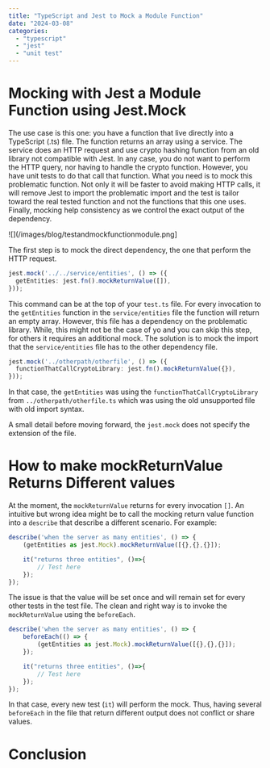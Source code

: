```yaml
---
title: "TypeScript and Jest to Mock a Module Function"
date: "2024-03-08"
categories:
  - "typescript"
  - "jest"
  - "unit test"
---
```


# Mocking with Jest a Module Function using Jest.Mock

The use case is this one: you have a function that live directly into a TypeScript (.ts) file. The function returns an array using a service. The service does an HTTP request and use crypto hashing function from an old library not compatible with Jest. In any case, you do not want to perform the HTTP query, nor having to handle the crypto function. However, you have unit tests to do that call that function. What you need is to mock this problematic function. Not only it will be faster to avoid making HTTP calls, it will remove Jest to import the problematic import and the test is tailor toward the real tested function and not the functions that this one uses. Finally, mocking help consistency as we control the exact output of the dependency.

![](/images/blog/testandmockfunctionmodule.png]

The first step is to mock the direct dependency, the one that perform the HTTP request.

```ts
jest.mock('../../service/entities', () => ({
  getEntities: jest.fn().mockReturnValue([]),
}));
```
This command can be at the top of your `test.ts` file. For every invocation to the `getEntities` function in the `service/entities` file the function will return an empty array. However, this file has a dependency on the problematic library. While, this might not be the case of yo and you can skip this step, for others it requires an additional mock. The solution is to mock the import that the `service/entities` file has to the other dependency file.

```ts
jest.mock('../otherpath/otherfile', () => ({
  functionThatCallCryptoLibrary: jest.fn().mockReturnValue({}),
}));
```

In that case, the `getEntities` was using the `functionThatCallCryptoLibrary` from `../otherpath/otherfile.ts` which was using the old unsupported file with old import syntax.

A small detail before moving forward, the `jest.mock` does not specify the extension of the file.

# How to make mockReturnValue Returns Different values
At the moment, the `mockReturnValue` returns for every invocation `[]`. An intuitive but wrong idea might be to call the mocking return value function into a `describe` that describe a different scenario. For example:

```ts
describe('when the server as many entities', () => {
    (getEntities as jest.Mock).mockReturnValue([{},{},{}]);

    it("returns three entities", ()=>{
        // Test here
    });
});
```
The issue is that the value will be set once and will remain set for every other tests in the test file. The clean and right way is to invoke the `mockReturnValue` using the `beforeEach`.

```ts
describe('when the server as many entities', () => {
    beforeEach(() => {
        (getEntities as jest.Mock).mockReturnValue([{},{},{}]);
    });

    it("returns three entities", ()=>{
        // Test here
    });
});
```

In that case, every new test (`it`) will perform the mock. Thus, having several `beforeEach` in the file that return different output does not conflict or share values.

# Conclusion